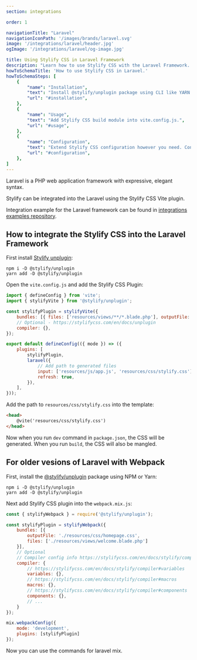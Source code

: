 ```yaml
---
section: integrations

order: 1

navigationTitle: "Laravel"
navigationIconPath: '/images/brands/laravel.svg'
image: '/integrations/laravel/header.jpg'
ogImage: '/integrations/laravel/og-image.jpg'

title: Using Stylify CSS in Laravel Framework
description: "Learn how to use Stylify CSS with the Laravel Framework. Code your Laravel website faster with Stylify CSS."
howToSchemaTitle: 'How to use Stylify CSS in Laravel.'
howToSchemaSteps: [
	{
		"name": "Installation",
		"text": "Install @stylify/unplugin package using CLI like YARN or NPM.",
		"url": "#installation",
	},
	{
		"name": "Usage",
		"text": "Add Stylify CSS build module into vite.config.js.",
		"url": "#usage",
	},
	{
		"name": "Configuration",
		"text": "Extend Stylify CSS configuration however you need. Configure variables, components, custom selectors and a lot more.",
		"url": "#configuration",
	},
]
---
```


Laravel is a PHP web application framework with expressive, elegant syntax.

Stylify can be integrated into the Laravel using the Stylify CSS Vite plugin.

<Note>Integration example for the Laravel framework can be found in <a href="https://github.com/stylify/integrations-examples/tree/master/laravel" target="_blank" rel="noopener">integrations examples repository</a>.</Note>

## How to integrate the Stylify CSS into the Laravel Framework

First install [Stylify unplugin](/en/docs/unplugin):
```
npm i -D @stylify/unplugin
yarn add -D @stylify/unplugin
```

Open the `vite.config.js` and add the Stylify CSS Plugin:
```javascript
import { defineConfig } from 'vite';
import { stylifyVite } from '@stylify/unplugin';

const stylifyPlugin = stylifyVite({
	bundles: [{ files: ['resources/views/**/*.blade.php'], outputFile: 'resources/css/stylify.css' }],
	// Optional - https://stylifycss.com/en/docs/unplugin
	compiler: {},
});

export default defineConfig(({ mode }) => ({
	plugins: [
		stylifyPlugin,
		laravel({
			// Add path to generated files
			input: ['resources/js/app.js', 'resources/css/stylify.css'],
			refresh: true,
		}),
	],
}));
```

Add the path to `resources/css/stylify.css` into the template:

```html
<head>
	@vite('resources/css/stylify.css')
</head>
```

Now when you run `dev` command in `package.json`, the CSS will be generated. When you run `build`, the CSS will also be mangled.

## For older vesions of Laravel with Webpack

First, install the [@stylify/unplugin](/en/docs/unplugin) package using NPM or Yarn:

```
npm i -D @stylify/unplugin
yarn add -D @stylify/unplugin
```

Next add Stylify CSS plugin into the `webpack.mix.js`:

```javascript
const { stylifyWebpack } = require('@stylify/unplugin');

const stylifyPlugin = stylifyWebpack({
	bundles: [{
		outputFile: './resources/css/homepage.css',
		files: ['./resources/views/welcome.blade.php']
	}],
	// Optional
	// Compiler config info https://stylifycss.com/en/docs/stylify/compiler#configuration
	compiler: {
		// https://stylifycss.com/en/docs/stylify/compiler#variables
		variables: {},
		// https://stylifycss.com/en/docs/stylify/compiler#macros
		macros: {},
		// https://stylifycss.com/en/docs/stylify/compiler#components
		components: {},
		// ...
	}
});

mix.webpackConfig({
	mode: 'development',
	plugins: [stylifyPlugin]
});
```

Now you can use the commands for laravel mix.

<DocsUnpluginBuildInfo />

<WhereToNext />
